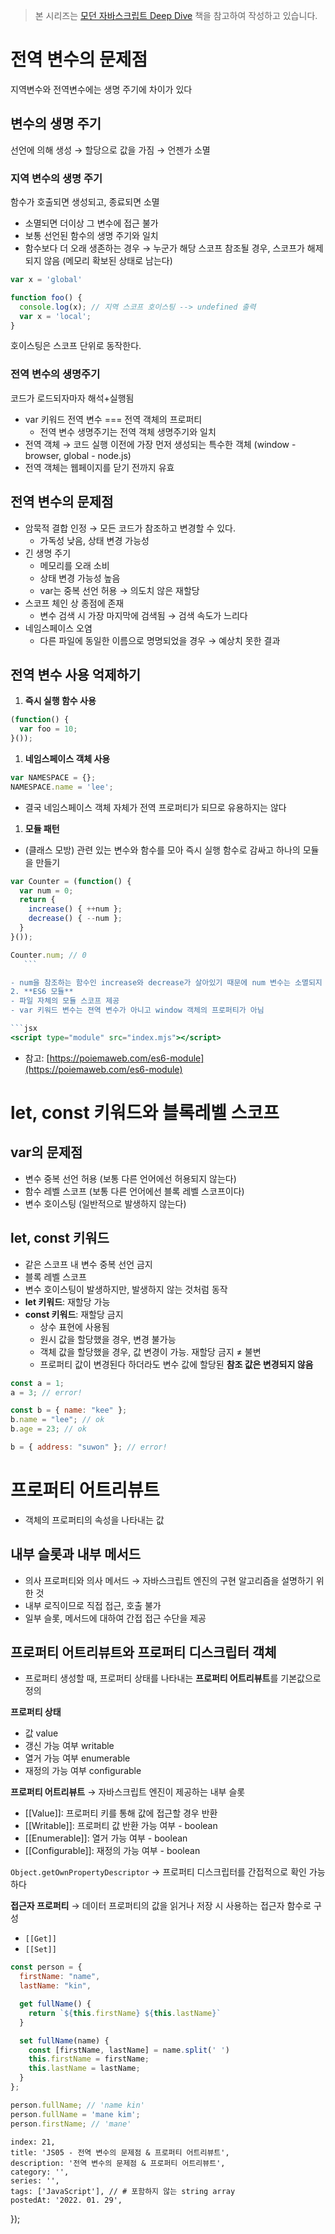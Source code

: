 
> 본 시리즈는 [모던 자바스크립트 Deep Dive](https://shopping.interpark.com/product/productInfo.do?prdNo=8860873922&gclid=Cj0KCQiA8vSOBhCkARIsAGdp6RTfL-5qEwmr40NR6B9YBGQ6guONHQBhK5HrT98QWi8ywi6hXhUqVo4aAssyEALw_wcB) 책을 참고하여 작성하고 있습니다.

# 전역 변수의 문제점

지역변수와 전역변수에는 생명 주기에 차이가 있다

## **변수의 생명 주기**

선언에 의해 생성 → 할당으로 값을 가짐 → 언젠가 소멸

### **지역 변수의 생명 주기**

함수가 호출되면 생성되고, 종료되면 소멸

- 소멸되면 더이상 그 변수에 접근 불가
- 보통 선언된 함수의 생명 주기와 일치
- 함수보다 더 오래 생존하는 경우 → 누군가 해당 스코프 참조될 경우, 스코프가 해제되지 않음 (메모리 확보된 상태로 남는다)

```jsx
var x = 'global'

function foo() {
  console.log(x); // 지역 스코프 호이스팅 --> undefined 출력
  var x = 'local';
}
```

호이스팅은 스코프 단위로 동작한다.

### 전역 변수의 생명주기

코드가 로드되자마자 해석+실행됨

- var 키워드 전역 변수 === 전역 객체의 프로퍼티
  - 전역 변수 생명주기는 전역 객체 생명주기와 일치
- 전역 객체 → 코드 실행 이전에 가장 먼저 생성되는 특수한 객체 (window - browser, global - node.js)
- 전역 객체는 웹페이지를 닫기 전까지 유효

## 전역 변수의 문제점

- 암묵적 결합 인정 → 모든 코드가 참조하고 변경할 수 있다.
  - 가독성 낮음, 상태 변경 가능성
- 긴 생명 주기
  - 메모리를 오래 소비
  - 상태 변경 가능성 높음
  - var는 중복 선언 허용 → 의도치 않은 재할당
- 스코프 체인 상 종점에 존재
  - 변수 검색 시 가장 마지막에 검색됨 → 검색 속도가 느리다
- 네임스페이스 오염
  - 다른 파일에 동일한 이름으로 명명되었을 경우 → 예상치 못한 결과

## 전역 변수 사용 억제하기

1. **즉시 실행 함수 사용**

```jsx
(function() {
  var foo = 10;
}());
```

1. **네임스페이스 객체 사용**

```jsx
var NAMESPACE = {};
NAMESPACE.name = 'lee';
```

- 결국 네임스페이스 객체 자체가 전역 프로퍼티가 되므로 유용하지는 않다
1. **모듈 패턴**
 - (클래스 모방) 관련 있는 변수와 함수를 모아 즉시 실행 함수로 감싸고 하나의 모듈을 만들기

 ```jsx
 var Counter = (function() {
   var num = 0;
   return {
     increase() { ++num };
     decrease() { --num };
   }
 }());

 Counter.num; // 0
    ```

 - num을 참조하는 함수인 increase와 decrease가 살아있기 때문에 num 변수는 소멸되지 않는다
2. **ES6 모듈**
- 파일 자체의 모듈 스코프 제공
- var 키워드 변수는 젼역 변수가 아니고 window 객체의 프로퍼티가 아님

```jsx
<script type="module" src="index.mjs"></script>
```

- 참고: [https://poiemaweb.com/es6-module](https://poiemaweb.com/es6-module)

# let, const 키워드와 블록레벨 스코프

## var의 문제점

- 변수 중복 선언 허용 (보통 다른 언어에선 허용되지 않는다)
- 함수 레벨 스코프 (보통 다른 언어에선 블록 레벨 스코프이다)
- 변수 호이스팅 (일반적으로 발생하지 않는다)

## let, const 키워드

- 같은 스코프 내 변수 중복 선언 금지
- 블록 레벨 스코프
- 변수 호이스팅이 발생하지만, 발생하지 않는 것처럼 동작
- **let 키워드**: 재할당 가능
- **const 키워드**: 재할당 금지
  - 상수 표현에 사용됨
  - 원시 값을 할당했을 경우, 변경 불가능
  - 객체 값을 할당했을 경우, 값 변경이 가능. 재할당 금지 ≠ 불변
  - 프로퍼티 값이 변경된다 하더라도 변수 값에 할당된 **참조 값은 변경되지 않음**

```jsx
const a = 1;
a = 3; // error!

const b = { name: "kee" };
b.name = "lee"; // ok
b.age = 23; // ok

b = { address: "suwon" }; // error!
```

# 프로퍼티 어트리뷰트

- 객체의 프로퍼티의 속성을 나타내는 값

## 내부 슬롯과 내부 메서드

- 의사 프로퍼티와 의사 메서드 → 자바스크립트 엔진의 구현 알고리즘을 설명하기 위한 것
- 내부 로직이므로 직접 접근, 호출 불가
- 일부 슬롯, 메서드에 대하여 간접 접근 수단을 제공

## 프로퍼티 어트리뷰트와 프로퍼티 디스크립터 객체

- 프로퍼티 생성할 때, 프로퍼티 상태를 나타내는 **프로퍼티 어트리뷰트**를 기본값으로 정의

**프로퍼티 상태**

- 값 value
- 갱신 가능 여부 writable
- 열거 가능 여부 enumerable
- 재정의 가능 여부 configurable

**프로퍼티 어트리뷰트** → 자바스크립트 엔진이 제공하는 내부 슬롯

- [[Value]]: 프로퍼티 키를 통해 값에 접근할 경우 반환
- [[Writable]]: 프로퍼티 값 반환 가능 여부 - boolean
- [[Enumerable]]: 열거 가능 여부 - boolean
- [[Configurable]]: 재정의 가능 여부 - boolean

`Object.getOwnPropertyDescriptor` → 프로퍼티 디스크립터를 간접적으로 확인 가능하다

**접근자 프로퍼티** → 데이터 프로퍼티의 값을 읽거나 저장 시 사용하는 접근자 함수로 구성

- `[[Get]]`
- `[[Set]]`

```jsx
const person = {
  firstName: "name",
  lastName: "kin",

  get fullName() {
    return `${this.firstName} ${this.lastName}`
  }

  set fullName(name) {
    const [firstName, lastName] = name.split(' ')
    this.firstName = firstName;
    this.lastName = lastName;
  }
};

person.fullName; // 'name kin'
person.fullName = 'mane kim';
person.firstName; // 'mane'
```

    index: 21,
    title: 'JS05 - 전역 변수의 문제점 & 프로퍼티 어트리뷰트',
    description: '전역 변수의 문제점 & 프로퍼티 어트리뷰트',
    category: '',
    series: '',
    tags: ['JavaScript'], // # 포함하지 않는 string array
    postedAt: '2022. 01. 29',
});